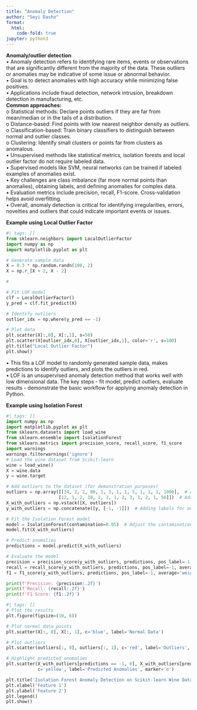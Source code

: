 ```yaml
---
title: "Anomaly Detection"
author: "Seyi Dasho"
format:
  html:
    code-fold: true
jupyter: python3
---
```


**Anomaly/outlier detection**<br>
•	Anomaly detection refers to identifying rare items, events or observations that are significantly different from the majority of the data. These outliers or anomalies may be indicative of some issue or abnormal behavior.<br>
•	Goal is to detect anomalies with high accuracy while minimizing false positives.<br>
•	Applications include fraud detection, network intrusion, breakdown detection in manufacturing, etc.<br>
**Common approaches:** <br>
o	Statistical methods: Declare points outliers if they are far from mean/median or in the tails of a distribution.<br>
o	Distance-based: Find points with low nearest neighbor density as outliers.<br>
o	Classification-based: Train binary classifiers to distinguish between normal and outlier classes.<br>
o	Clustering: Identify small clusters or points far from clusters as anomalous.<br>
•	Unsupervised methods like statistical metrics, isolation forests and local outlier factor do not require labeled data.<br>
•	Supervised models like SVM, neural networks can be trained if labeled examples of anomalies exist.<br>
•	Key challenges are class imbalance (far more normal points than anomalies), obtaining labels, and defining anomalies for complex data.<br>
•	Evaluation metrics include precision, recall, F1-score. Cross-validation helps avoid overfitting.<br>
•	Overall, anomaly detection is critical for identifying irregularities, errors, novelties and outliers that could indicate important events or issues.<br>

**Example using Local Outlier Factor**

```python
#| tags: []
from sklearn.neighbors import LocalOutlierFactor
import numpy as np
import matplotlib.pyplot as plt

# Generate sample data
X = 0.3 * np.random.randn(100, 2)
X = np.r_[X + 2, X - 2]

# 

# Fit LOF model
clf = LocalOutlierFactor()
y_pred = clf.fit_predict(X)

# Identify outliers
outlier_idx = np.where(y_pred == -1)

# Plot data
plt.scatter(X[:,0], X[:,1], s=50)
plt.scatter(X[outlier_idx,0], X[outlier_idx,1], color='r', s=100)
plt.title("Local Outlier Factor")
plt.show()
```

•	This fits a LOF model to randomly generated sample data, makes predictions to identify outliers, and plots the outliers in red.<br>
•	LOF is an unsupervised anomaly detection method that works well with low dimensional data. The key steps - fit model, predict outliers, evaluate results - demonstrate the basic workflow for applying anomaly detection in Python.<br>

**Example using Isolation Forest**

```python
#| tags: []
import numpy as np
import matplotlib.pyplot as plt
from sklearn.datasets import load_wine
from sklearn.ensemble import IsolationForest
from sklearn.metrics import precision_score, recall_score, f1_score
import warnings
warnings.filterwarnings('ignore')
# Load the wine dataset from Scikit-learn
wine = load_wine()
X = wine.data
y = wine.target

# Add outliers to the dataset (for demonstration purposes)
outliers = np.array([[14, 2, 2, 80, 1, 3, 1, 1, 5, 1, 1, 1, 1000],  # Adding an outlier to the first sample
                    [12, 1, 2, 10, 2, 2, 1, 2, 3, 1, 2, 1, 50]])  # Adding an outlier to the second sample
X_with_outliers = np.vstack([X, outliers])
y_with_outliers = np.concatenate([y, [-1, -1]])  # Adding labels for outliers

# Fit the Isolation Forest model
model = IsolationForest(contamination=0.05)  # Adjust the contamination parameter as needed
model.fit(X_with_outliers)

# Predict anomalies
predictions = model.predict(X_with_outliers)

# Evaluate the model
precision = precision_score(y_with_outliers, predictions, pos_label=-1, average='weighted')
recall = recall_score(y_with_outliers, predictions, pos_label=-1, average='weighted')
f1 = f1_score(y_with_outliers, predictions, pos_label=-1, average='weighted')

print(f'Precision: {precision:.2f}')
print(f'Recall: {recall:.2f}')
print(f'F1 Score: {f1:.2f}')
```

```python
#| tags: []
# Plot the results
plt.figure(figsize=(10, 6))

# Plot normal data points
plt.scatter(X[:, 0], X[:, 1], c='blue', label='Normal Data')

# Plot outliers
plt.scatter(outliers[:, 0], outliers[:, 1], c='red', label='Outliers', marker='x', s=100)

# Highlight predicted anomalies
plt.scatter(X_with_outliers[predictions == -1, 0], X_with_outliers[predictions == -1, 1],
            c='yellow', label='Predicted Anomalies', marker='o')

plt.title('Isolation Forest Anomaly Detection on Scikit-learn Wine Data (with Outliers)')
plt.xlabel('Feature 1')
plt.ylabel('Feature 2')
plt.legend()
plt.show()
```


